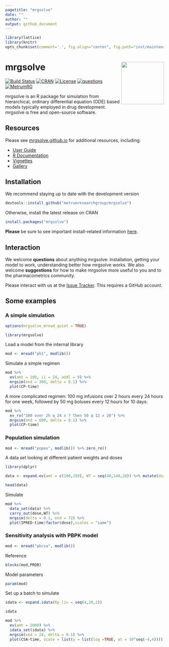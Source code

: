 ```yaml
---
pagetitle: "mrgsolve"
date: ""
author: ""
output: github_document
---
```



```r
library(lattice)
library(knitr)
opts_chunk$set(comment='.', fig.align="center", fig.path="inst/maintenance/img/README-")
```

# mrgsolve <img align="right" src = "inst/maintenance/img/mrgsolve_sticker_812418_1.png" width="135px">

[![Build Status](https://travis-ci.org/metrumresearchgroup/mrgsolve.svg?branch=master)](https://travis-ci.org/metrumresearchgroup/mrgsolve)
[![CRAN](http://www.r-pkg.org/badges/version/mrgsolve)](https://cran.r-project.org/package=mrgsolve)
[![License](http://img.shields.io/badge/license-GPL%20%28%3E=%202%29-brightgreen.svg?style=flat)](http://www.gnu.org/licenses/gpl-2.0.html)
[![questions](https://img.shields.io/badge/ask_for-Help-brightgreen.svg)](https://github.com/metrumresearchgroup/mrgsolve/issues)
[![MetrumRG](https://img.shields.io/badge/contact-MetrumRG-brightgreen.svg)](http://metrumrg.com)



mrgsolve is an R package for simulation from hierarchical, ordinary differential
equation (ODE) based models typically employed in drug development.  mrgsolve
is free and open-source software.  


## Resources
Please see [mrgsolve.github.io](https://mrgsolve.github.io) for additional
resources, including:

- [User Guide](https://mrgsolve.github.io/user_guide)
- [R Documentation](https://mrgsolve.github.io/docs)
- [Vignettes](https://mrgsolve.github.io/vignettes) 
- [Gallery](https://github.com/mrgsolve/gallery) 


## Installation

We recommend staying up to date with the development version
```r
devtools::install_github("metrumresearchgroup/mrgsolve")
```

Otherwise, install the latest release on CRAN
```r
install.packages("mrgsolve")
```

__Please__ be sure to see important install-related information 
[here](https://github.com/metrumresearchgroup/mrgsolve/wiki/mrgsolve-Installation).

## Interaction

We welcome __questions__ about anything mrgsolve: installation, getting your 
model to work, understanding better how mrgsolve works. We also welcome __suggestions__ 
for how to make mrgsolve more useful to you and to the pharmacometrics community. 

Please interact with us at the [Issue Tracker](https://github.com/metrumresearchgroup/mrgsolve/issues). 
This requires a GitHub account. 


## Some examples

### A simple simulation
```r
options(mrgsolve_mread_quiet = TRUE)
```


```r
library(mrgsolve)
```

Load a model from the internal library
```r
mod <- mread("pk1", modlib())
```

Simulate a simple regimen
```r
mod %>% 
  ev(amt = 100, ii = 24, addl = 9) %>%
  mrgsim(end = 300, delta = 0.1) %>% 
  plot(CP~time)
```


A more complicated regimen: 100 mg infusions over 2 hours every 24 hours
for one week, followed by 50 mg boluses every 12 hours for 10 days:

```r
mod %>% 
  ev_rx("100 over 2h q 24 x 7 then 50 q 12 x 20") %>%
  mrgsim(end = 600, delta = 0.1) %>% 
  plot(CP~time)
```


### Population simulation

```r
mod <- mread("popex", modlib()) %>% zero_re()
```


A data set looking at different patient weights and doses

```r
library(dplyr)

data <- expand.ev(amt = c(100,150), WT = seq(40,140,20)) %>% mutate(dose = amt)

head(data)
```

Simulate
```r
mod %>% 
  data_set(data) %>% 
  carry_out(dose,WT) %>%
  mrgsim(delta = 0.1, end = 72) %>% 
  plot(IPRED~time|factor(dose),scales = "same")
```


### Sensitivity analysis with PBPK model

```r
mod <- mread("pbcsa", modlib())
```

Reference

```r
blocks(mod,PROB) 
```

Model parameters

```r
param(mod)
```


Set up a  batch to simulate
```r
idata <- expand.idata(Kp_liv = seq(4,20,2))

idata
```


```r
mod %>% 
  ev(amt = 2000) %>% 
  idata_set(idata) %>%
  mrgsim(end = 24, delta = 0.1) %>%
  plot(CSA~time, scale = list(y = list(log =TRUE, at = 10^seq(-4,4))))
```


